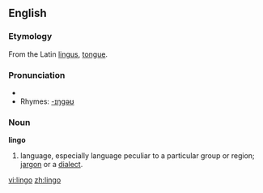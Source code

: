 ==English==

===Etymology===
From the Latin [[lingus]], [[tongue]].

===Pronunciation===
{{IPA|ˈlɪn.go}}
*{{audio|en-us-lingo.ogg|Audio (US)}}
*Rhymes: [[Rhymes:English:-ɪŋɡəʊ|-ɪŋɡəʊ]]

===Noun===
'''lingo'''
#language, especially language peculiar to a particular group or region; [[jargon]] or a [[dialect]].

[[vi:lingo]]
[[zh:lingo]]
